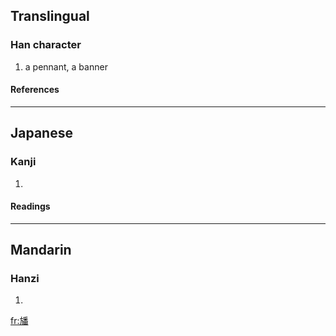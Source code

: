 ==Translingual==
===Han character===
{{Han char|rn=70|rad=方|as=12|sn=16|four=|canj=卜尸竹木田 (YSHDW)}}
# a pennant, a banner
====References====
{{Han ref|kx=0485.051|hdz=32184.111|uh=65D9|ud=26073}}
----
==Japanese==
===Kanji===
{{ja-kanji|grade=|rs=方12}}
# {{defn|Japanese}} 
====Readings====
{{ja-readings|on=[[はん]] (han)|kun=[[はた]] (hata)}}
----
==Mandarin==
===Hanzi===
{{cmn-hanzi|pin=[[fān]] (fan1)|wg=fan<sup>1</sup>}}
# {{defn|Mandarin}}

[[fr:旙]]